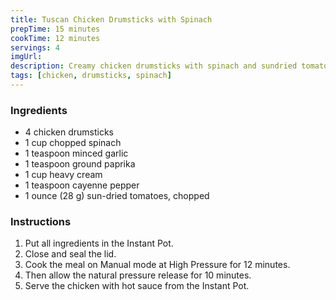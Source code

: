 ```yaml
---
title: Tuscan Chicken Drumsticks with Spinach
prepTime: 15 minutes
cookTime: 12 minutes
servings: 4
imgUrl:
description: Creamy chicken drumsticks with spinach and sundried tomatos
tags: [chicken, drumsticks, spinach]
---
```


### Ingredients

- 4 chicken drumsticks
- 1 cup chopped spinach
- 1 teaspoon minced garlic
- 1 teaspoon ground paprika
- 1 cup heavy cream
- 1 teaspoon cayenne pepper
- 1 ounce (28 g) sun-dried tomatoes, chopped

### Instructions

1. Put all ingredients in the Instant Pot.
1. Close and seal the lid.
1. Cook the meal on Manual mode at High Pressure for 12 minutes.
1. Then allow the natural pressure release for 10 minutes.
1. Serve the chicken with hot sauce from the Instant Pot.
